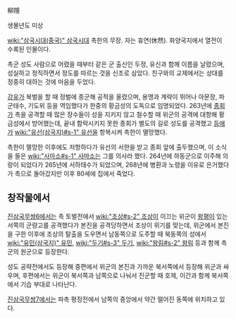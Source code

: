 柳隱

생몰년도 미상

[[wiki:"삼국시대(중국)" 삼국시대]] 촉한의 무장. 자는 휴연(休然). 화양국지에서 열전이 수록된 인물이다.

촉군 성도 사람으로 어렸을 때부터 같은 군 출신인 두정, 유신과 함께 이름을 날렸으며, 성실하고 정직하면서 정도를 따르는 것을 신조로 삼았다. 친구와의 교제에서는 상대를 정중히 대하는 것에 마음을 두었다.

[[강유]]가 북벌을 할 때 정벌에 종군해 공적을 올렸으며, 용맹과 계략이 뛰어나 아문장, 파군태수, 기도위 등을 역임했다가 한중의 황금성의 도독으로 임명되었다. 263년에 [[종회]]가 촉을 공격할 때 많은 장수들이 성을 지키지 않고 철수할 때 위군의 공격에 대항해 황금성에서 방어했는데, 끝내 함락시키지 못한 종회가 별도의 길로 성도를 공격했고 [[등애]]가 [[wiki:"유선(삼국지)#s-1" 유선]]을 항복시켜 촉한이 멸망했다.

촉한이 멸망한 이후에도 저항하다가 유선의 서한을 받고 종회 앞에 출두했으며, 이 소식을 들은 [[wiki:"사마소#s-1" 사마소]]는 그를 의사라 했다. 264년에 하동군으로 이주해 의랑이 되었다가 265년에 서하태수가 되었으며, 268년에 병환과 노령을 이유로 은거했다가 촉으로 돌아갔지만 이후 80세에 집에서 죽었다. 

== 창작물에서 ==
[[진삼국무쌍6]]에서는 촉 토벌전에서 [[wiki:"조상#s-2" 조상]]이 이끄는 위군이 [[왕평]]이 있는 서쪽의 군량고를 공격했다가 본진을 공격당하면서 조상이 위기를 맞는데, 위군에서 본진을 구한 이후에 조상의 탈출을 도우면서 남동쪽으로 도주할 때 북동쪽의 성에서 [[wiki:"유민(삼국지)" 유민]], [[wiki:"두기#s-3" 두기]], [[wiki:"왕림#s-2" 왕림]] 등과 함께 촉군의 원군으로 등장한다.

성도 공략전에서도 등장해 중편에서 위군의 본진과 가까운 북서쪽에서 등장해 위군과 싸우며, 후편에서는 위군이 북서쪽과 남쪽으로 나눠서 진군할 때 호제, 이간과 함께 북서쪽에서 기습 부대로 나타난다.

[[진삼국무쌍7]]에서는 파촉 평정전에서 남쪽의 중앙에서 약간 떨어진 동쪽에 위치하고 있다.
